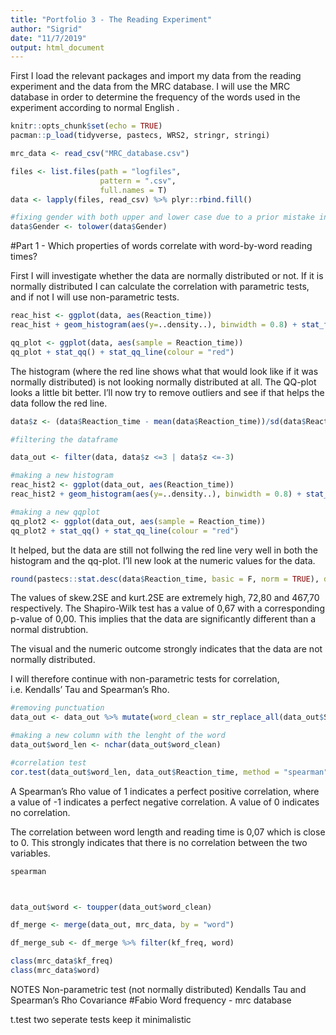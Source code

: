 ```yaml
---
title: "Portfolio 3 - The Reading Experiment"
author: "Sigrid"
date: "11/7/2019"
output: html_document
---
```


First I load the relevant packages and import my data from the reading experiment and the data from the MRC database. I will use the MRC database in order to determine the frequency of the words used in the experiment according to normal English
. 
```r
knitr::opts_chunk$set(echo = TRUE)
pacman::p_load(tidyverse, pastecs, WRS2, stringr, stringi)

mrc_data <- read_csv("MRC_database.csv")

files <- list.files(path = "logfiles",     
                    pattern = ".csv",  
                    full.names = T) 
data <- lapply(files, read_csv) %>% plyr::rbind.fill()

#fixing gender with both upper and lower case due to a prior mistake in the code when conducting the experiment
data$Gender <- tolower(data$Gender)


```

#Part 1 - Which properties of words correlate with word-by-word reading times?

First I will investigate whether the data are normally distributed or not. If it is normally distributed I can calculate the correlation with parametric tests, and if not I will use non-parametric tests. 

```r

reac_hist <- ggplot(data, aes(Reaction_time))
reac_hist + geom_histogram(aes(y=..density..), binwidth = 0.8) + stat_function(fun = dnorm, args = list(mean(data$Reaction_time), sd = sd(data$Reaction_time)), colour = "red", size = 1) + theme_classic()

qq_plot <- ggplot(data, aes(sample = Reaction_time)) 
qq_plot + stat_qq() + stat_qq_line(colour = "red")

```

The histogram (where the red line shows what that would look like if it was normally distributed) is not looking normally distributed at all. The QQ-plot looks a little bit better. I'll now try to remove outliers and see if that helps the data follow the red line. 

```r

data$z <- (data$Reaction_time - mean(data$Reaction_time))/sd(data$Reaction_time)

#filtering the dataframe

data_out <- filter(data, data$z <=3 | data$z <=-3)

#making a new histogram
reac_hist2 <- ggplot(data_out, aes(Reaction_time))
reac_hist2 + geom_histogram(aes(y=..density..), binwidth = 0.8) + stat_function(fun = dnorm, args = list(mean(data$Reaction_time), sd = sd(data$Reaction_time)), colour = "red", size = 1) + theme_classic()

#making a new qqplot
qq_plot2 <- ggplot(data_out, aes(sample = Reaction_time)) 
qq_plot2 + stat_qq() + stat_qq_line(colour = "red")
```

It helped, but the data are still not follwing the red line very well in both the histogram and the qq-plot. I'll new look at the numeric values for the data.

```r
round(pastecs::stat.desc(data$Reaction_time, basic = F, norm = TRUE), digits = 2)
```

The values of skew.2SE and kurt.2SE are extremely high, 72,80 and 467,70 respectively. 
The Shapiro-Wilk test has a value of 0,67 with a corresponding p-value of 0,00. This implies that the data are significantly different than a normal distrubtion.

The visual and the numeric outcome strongly indicates that the data are not normally distributed. 

I will therefore continue with non-parametric tests for correlation, i.e. Kendalls' Tau and Spearman's Rho.


```r

#removing punctuation
data_out <- data_out %>% mutate(word_clean = str_replace_all(data_out$Stimulus,"[:punct:]", ""))

#making a new column with the lenght of the word
data_out$word_len <- nchar(data_out$word_clean)

#correlation test
cor.test(data_out$word_len, data_out$Reaction_time, method = "spearman")

```
A Spearman's Rho value of 1 indicates a perfect positive correlation, where a value of -1 indicates a perfect negative correlation. A value of 0 indicates no correlation. 

The correlation between word length and reading time is 0,07 which is close to 0. This strongly indicates that there is no correlation between the two variables. 


```r

spearman 




```
```r

data_out$word <- toupper(data_out$word_clean)

df_merge <- merge(data_out, mrc_data, by = "word")

df_merge_sub <- df_merge %>% filter(kf_freq, word)

class(mrc_data$kf_freq)
class(mrc_data$word)

```
NOTES
Non-parametric test (not normally distributed) Kendalls Tau and Spearman's Rho
Covariance
#Fabio
Word frequency - mrc database

t.test
two seperate tests
keep it minimalistic

